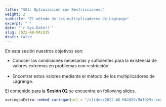 ```yaml
---
title: "S02: Optimización con Restricciones."
weight: 2
subtitle: "El método de los multiplicadores de Lagrange"
excerpt: " "
date: '`r Sys.Date()`'
slug: 2022-AD-MA1035
draft: false
---
```


En esta sesión nuestros objetivos son:

* Conocer las condiciones necesarias y suficientes para la existencia de valores extremos en problemas con restricción. <br/><br/>
 * Encontrar estos valores mediante el método de los multiplicadores de Lagrange.

El contenido para la **Sesión 02** se encuentra en following [slides](/slides/2022-AD-MA1029/MA1029-sesion-02).

```r
xaringanExtra::embed_xaringan(url = "/slides/2022-AD-MA1029/MA1029s-sesion-02", ratio = "4:3")
```